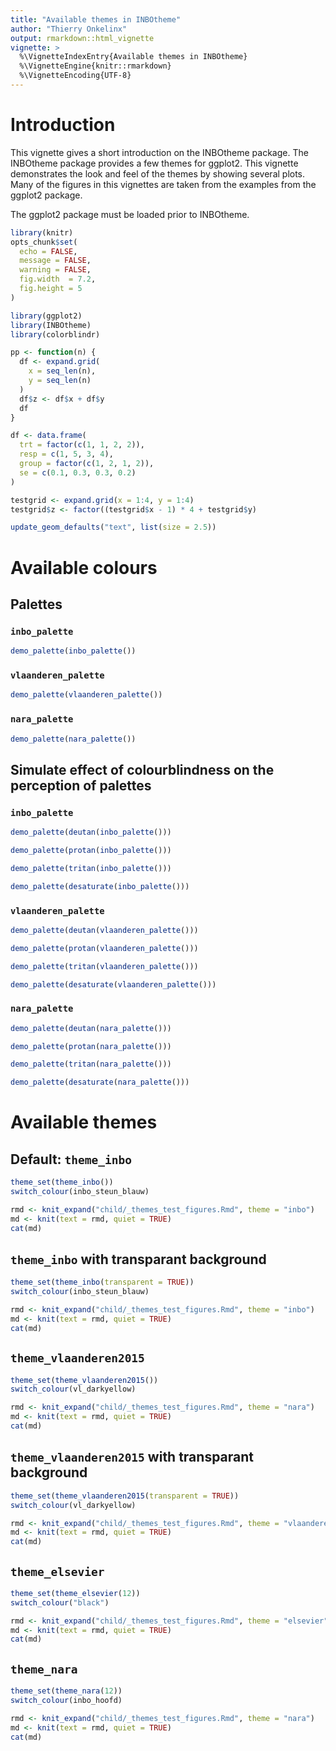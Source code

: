 ```yaml
---
title: "Available themes in INBOtheme"
author: "Thierry Onkelinx"
output: rmarkdown::html_vignette
vignette: >
  %\VignetteIndexEntry{Available themes in INBOtheme}
  %\VignetteEngine{knitr::rmarkdown}
  %\VignetteEncoding{UTF-8}
---
```


# Introduction

This vignette gives a short introduction on the INBOtheme package. The INBOtheme package provides a few themes for ggplot2. This vignette demonstrates the look and feel of the themes by showing several plots. Many of the figures in this vignettes are taken from the examples from the ggplot2 package.

The ggplot2 package must be loaded prior to INBOtheme.

```r
library(knitr)
opts_chunk$set(
  echo = FALSE,
  message = FALSE,
  warning = FALSE,
  fig.width  = 7.2,
  fig.height = 5
)
```

```r
library(ggplot2)
library(INBOtheme)
library(colorblindr)
```
```r
pp <- function(n) {
  df <- expand.grid(
    x = seq_len(n),
    y = seq_len(n)
  )
  df$z <- df$x + df$y
  df
}

df <- data.frame(
  trt = factor(c(1, 1, 2, 2)),
  resp = c(1, 5, 3, 4),
  group = factor(c(1, 2, 1, 2)),
  se = c(0.1, 0.3, 0.3, 0.2)
)

testgrid <- expand.grid(x = 1:4, y = 1:4)
testgrid$z <- factor((testgrid$x - 1) * 4 + testgrid$y)
```

```r
update_geom_defaults("text", list(size = 2.5))
```

# Available colours

## Palettes

### `inbo_palette`

```r
demo_palette(inbo_palette())
```

### `vlaanderen_palette`

```r
demo_palette(vlaanderen_palette())
```

### `nara_palette`

```r
demo_palette(nara_palette())
```

## Simulate effect of colourblindness on the perception of palettes

### `inbo_palette`

```r
demo_palette(deutan(inbo_palette()))
```

```r
demo_palette(protan(inbo_palette()))
```

```r
demo_palette(tritan(inbo_palette()))
```

```r
demo_palette(desaturate(inbo_palette()))
```

### `vlaanderen_palette`

```r
demo_palette(deutan(vlaanderen_palette()))
```

```r
demo_palette(protan(vlaanderen_palette()))
```

```r
demo_palette(tritan(vlaanderen_palette()))
```

```r
demo_palette(desaturate(vlaanderen_palette()))
```

### `nara_palette`

```r
demo_palette(deutan(nara_palette()))
```

```r
demo_palette(protan(nara_palette()))
```

```r
demo_palette(tritan(nara_palette()))
```

```r
demo_palette(desaturate(nara_palette()))
```

# Available themes

## Default: `theme_inbo`

```r
theme_set(theme_inbo())
switch_colour(inbo_steun_blauw)
```

```r
rmd <- knit_expand("child/_themes_test_figures.Rmd", theme = "inbo")
md <- knit(text = rmd, quiet = TRUE)
cat(md)
```

## `theme_inbo` with transparant background

```r
theme_set(theme_inbo(transparent = TRUE))
switch_colour(inbo_steun_blauw)
```

```r
rmd <- knit_expand("child/_themes_test_figures.Rmd", theme = "inbo")
md <- knit(text = rmd, quiet = TRUE)
cat(md)
```

## `theme_vlaanderen2015`

```r
theme_set(theme_vlaanderen2015())
switch_colour(vl_darkyellow)
```

```r
rmd <- knit_expand("child/_themes_test_figures.Rmd", theme = "nara")
md <- knit(text = rmd, quiet = TRUE)
cat(md)
```

## `theme_vlaanderen2015` with transparant background

```r
theme_set(theme_vlaanderen2015(transparent = TRUE))
switch_colour(vl_darkyellow)
```

```r
rmd <- knit_expand("child/_themes_test_figures.Rmd", theme = "vlaanderen")
md <- knit(text = rmd, quiet = TRUE)
cat(md)
```

## `theme_elsevier`

```r
theme_set(theme_elsevier(12))
switch_colour("black")
```

```r
rmd <- knit_expand("child/_themes_test_figures.Rmd", theme = "elsevier")
md <- knit(text = rmd, quiet = TRUE)
cat(md)
```

## `theme_nara`

```r
theme_set(theme_nara(12))
switch_colour(inbo_hoofd)
```

```r
rmd <- knit_expand("child/_themes_test_figures.Rmd", theme = "nara")
md <- knit(text = rmd, quiet = TRUE)
cat(md)
```
